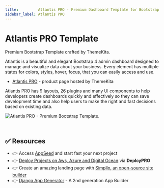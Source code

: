 ```yaml
---
title:         Atlantis PRO - Premium Dashboard Template for Bootstrap 4
sidebar_label: Atlantis PRO
---
```


# Atlantis PRO Template

<SubHeading>Premium Bootstrap Template crafted by ThemeKita.</SubHeading>

Atlantis is a beautiful and elegant Bootstrap 4 admin dashboard designed to manage and visualize data about your business. Every element has multiple states for colors, styles, hover, focus, that you can easily access and use.

- [Atlantis PRO](https://themekita.com/atlantis-bootstrap-dashboard.html) - product page hosted by ThemeKita

Atlantis PRO has 9 layouts, 26 plugins and many UI components to help developers create dashboards quickly and effectively so they can save development time and also help users to make the right and fast decisions based on existing data.

![Atlantis PRO - Premium Bootstrap Template. ](../../../static/assets/docs-atlantis-pro-screen.jpg)

<br />

## ✅ Resources 

- 👉 Access [AppSeed](https://appseed.us/) and start fast your next project
- 👉 [Deploy Projects on Aws, Azure and Digital Ocean](https://www.docs.deploypro.dev/) via **DeployPRO**
- 👉 Create an amazing landing page with [Simpllo, an open-source site builder](https://www.simpllo.com/)
- 👉 [Django App Generator](https://app-generator.dev/django/) - A 2nd generation App Builder

